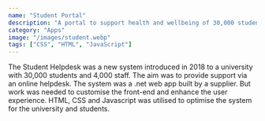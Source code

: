 ```yaml
---
name: "Student Portal"
description: "A portal to support health and wellbeing of 30,000 students"
category: "Apps"
image: "/images/student.webp"
tags: ["CSS", "HTML", "JavaScript"]
---
```


The Student Helpdesk was a new system introduced in 2018 to a university with 30,000 students and 4,000 staff. The aim was to provide support via an online helpdesk.
The system was a .net web app built by a supplier. But work was needed to customise the front-end and enhance the user experience. HTML, CSS and Javascript was utilised to optimise the system for the university and students.
